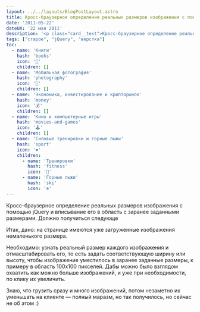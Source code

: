 ```yaml
---
layout: ../../layouts/BlogPostLayout.astro
title: Кросс-браузерное определение реальных размеров изображения с помощью jQuery
date: '2011-05-22'
dateUX: '22 мая 2011'
description: '<p class="card__text">Кросс-браузерное определение реальных размеров изображения с помощью jQuery и вписывание его в область с заранее заданными размерами. Должно получиться следующе</p>'
tags: ["старое", "jQuery", "верстка"]
toc: 
  - name: 'Книги'
    hash: 'books'
    icon: '📖'
    children: []
  - name: 'Мобильная фотография'
    hash: 'photography'
    icon: '📸'
    children: []
  - name: 'Экономика, инвестирование и крипторынок'
    hash: 'money'
    icon: '💰'
    children: []
  - name: 'Кино и компьютерные игры'
    hash: 'movies-and-games'
    icon: '🕹️'
    children: []
  - name: 'Силовые тренировки и горные лыжи'
    hash: 'sport'
    icon: '❤️'
    children:
      - name: 'Тренировки'
        hash: 'fitness'
        icon: '💪'
      - name: 'Горные лыжи'
        hash: 'ski'
        icon: '❄️'
---
```

Кросс-браузерное определение реальных размеров изображения с помощью jQuery и вписывание его в область с заранее заданными размерами. Должно получиться следующе

Итак, дано: на странице имеются уже загруженные изображения немаленького размера.

Необходимо: узнать реальный размер каждого изображения и отмасштабировать его, то есть задать соответствующую ширину или высоту, чтобы изображение уместилось в заранее заданные размеры, к примеру в область 100х100 пикселей. Дабы можно было взглядом охватить как можно больше изображений, и уже при необходимости, по клику их увеличить.


Знаю, что грузить сразу и много изображений, потом незаметно их уменьшать на клиенте — полный маразм, но так получилось, но сейчас не об этом :)